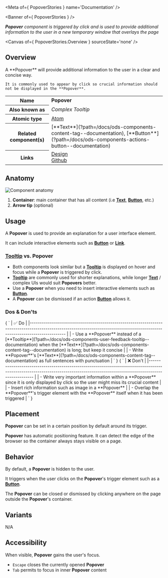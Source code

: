 
<Meta of={ PopoverStories } name='Documentation' />

<Banner of={ PopoverStories } />

_**Popover** component is triggered by click and is used to provide additional information to the user in a new temporary window that overlays the page_

<Canvas of={ PopoverStories.Overview } sourceState='none' />

## Overview
<div>
  <div id='description'>
    A **Popover** will provide additional information to the user in a clear and concise way.

    It is commonly used to appear by click so crucial information should not be displayed in the **Popover**.
  </div>
  <table>
    <tbody>
    <tr>
      <th scope="row">Name</th>
      <td><strong>Popover</strong></td>
    </tr>
    <tr>
      <th scope="row">Also known as</th>
      <td><em>Complex Tooltip</em></td>
    </tr>
    <tr>
      <th scope="row">Atomic type</th>
      <td>
        <a href='https://atomicdesign.bradfrost.com/chapter-2/#atoms'>Atom<OdsIcon
          name={ ODS_ICON_NAME.externalLink }
          style={ { fontSize: '.7rem', paddingLeft: '.3rem', paddingRight: '.2rem' } }></OdsIcon></a>
      </td>
    </tr>
    <tr>
      <th scope="row">Related component(s)</th>
      <td>
        [**Text**](?path=/docs/ods-components-content-tag--documentation),
        [**Button**](?path=/docs/ods-components-actions-button--documentation)
      </td>
    </tr>
    <tr>
      <th scope="row">Links</th>
      <td>
        <a href='https://www.figma.com/proto/tIKzHa5KvHHyosgIgyBswB/Design-Tokens'>Design<OdsIcon
          name={ ODS_ICON_NAME.externalLink }
          style={ { fontSize: '.7rem', paddingLeft: '.3rem', paddingRight: '.2rem' } }></OdsIcon></a><br />
        <a href='https://github.com/ovh/design-system/tree/master/packages/components/src/popover'>Github<OdsIcon
          name={ ODS_ICON_NAME.externalLink }
          style={ { fontSize: '.7rem', paddingLeft: '.3rem', paddingRight: '.2rem' } }></OdsIcon></a>
      </td>
    </tr>
    </tbody>
  </table>
</div>

## Anatomy

![Component anatomy](components/popover/anatomy.png "Component anatomy")

1. **Container**: main container that has all content (i.e [**Text**](?path=/docs/ods-components-content-tag--documentation), [**Button**](?path=/docs/ods-components-actions-button--documentation), etc.)
2. **Arrow tip** (optional)

## Usage

A **Popover** is used to provide an explanation for a user interface element.

It can include interactive elements such as [**Button**](?path=/docs/ods-components-actions-button--documentation) or [**Link**](?path=/docs/ods-components-actions-link--documentation).

### [**Tooltip**](?path=/docs/ods-components-user-feedback-tooltip--documentation) vs. **Popover**

- Both components look similar but a [**Tooltip**](?path=/docs/ods-components-user-feedback-tooltip--documentation) is displayed on hover and focus while a **Popover** is triggered by click.
- [**Tooltip**](?path=/docs/ods-components-user-feedback-tooltip--documentation) are commonly used for shorter explanations, while longer [**Text**](?path=/docs/ods-components-content-tag--documentation) / complex UIs would suit **Popovers** better.
- Use a **Popover** when you need to insert interactive elements such as [**Button**](?path=/docs/ods-components-actions-button--documentation).
- A **Popover** can be dismissed if an action [**Button**](?path=/docs/ods-components-actions-button--documentation) allows it.

### Dos & Don'ts
<Markdown>
  { `
| ✅ Do                                                                                                                                                                                                                    |
|------------------------------------------------------------------------------------------------------------------------------------------------------------------------------                                          |
| - Use a **Popover** instead of a [**Tooltip**](?path=/docs/ods-components-user-feedback-tooltip--documentation) when the [**Text**](?path=/docs/ods-components-content-tag--documentation) is long; but keep it concise |
| - Write **Popover**'s [**Text**](?path=/docs/ods-components-content-tag--documentation) as full sentences with punctuation                                                                                              |
` }
</Markdown>
<Markdown>
  { `
| ❌ Don't                                                                                                                                                                          |
|-------------------------------------------------------------------------------------------------------------------------------------------------------------------------------- |
| - Write very important information within a **Popover** since it is only displayed by click so the user might miss its crucial content                                           |
| - Insert rich information such as image in a **Popover**                                                                                                                         |
| - Overlap the **Popover**'s trigger element with the **Popover** itself when it has been triggered                                                                               |
` }
</Markdown>

## Placement

**Popover** can be set in a certain position by default around its trigger.

**Popover** has automatic positioning feature. It can detect the edge of the browser so the container always stays visible on a page.

## Behavior

By default, a **Popover** is hidden to the user.

It triggers when the user clicks on the **Popover**'s trigger element such as a [**Button**](?path=/docs/ods-components-actions-button--documentation).

The **Popover** can be closed or dismissed by clicking anywhere on the page outside the **Popover**'s container.

## Variants

N/A

## Accessibility

When visible, **Popover** gains the user's focus.

- `Escape` closes the currently opened **Popover**
- `Tab` permits to focus in inner **Popover** content
